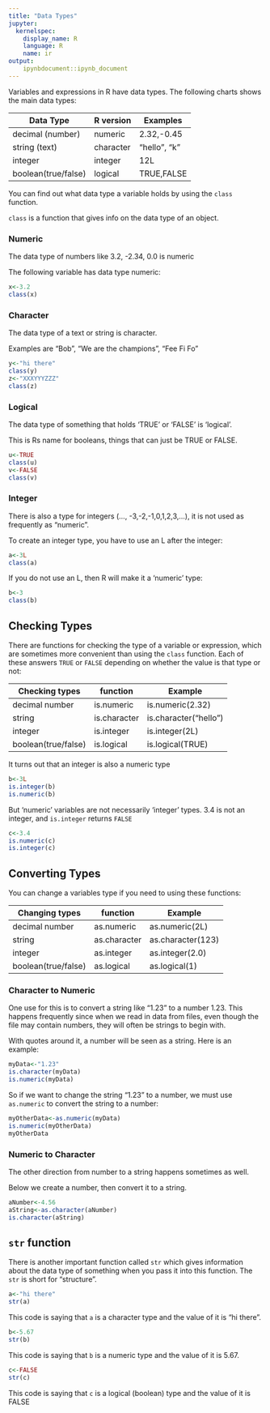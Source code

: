 ```yaml
---
title: "Data Types"
jupyter:
  kernelspec:
    display_name: R
    language: R
    name: ir
output:
    ipynbdocument::ipynb_document
---
```


Variables and expressions in R have data types. The following charts shows the main data types:

|  Data Type	     |  R version     | Examples    |
|--------------------|------------------|------------|
|  decimal (number)  |   numeric      |  2.32,-0.45  | 
|  string (text)     |   character    | "hello", "k" |
|  integer             |   integer      |  12L        |
|  boolean(true/false) |   logical      |  TRUE,FALSE   |

You can find out what data type a variable holds by using the `class` function.   

`class` is a function that gives info on the data type of an object.

### Numeric 

The data type of numbers like 3.2, -2.34, 0.0 is numeric

The following variable has data type numeric:  

```r
x<-3.2
class(x)
```

### Character

The data type of a text or string is character.    

Examples are "Bob", "We are the champions", "Fee Fi Fo" 

```r
y<-"hi there"
class(y)
z<-"XXXYYYZZZ"
class(z)
```

### Logical 

The data type of something that holds 'TRUE' or 'FALSE' is 'logical'.   

This is Rs name for booleans, things that can just be TRUE or FALSE.  


```r
u<-TRUE
class(u)
v<-FALSE
class(v)
```

### Integer 

There is also a type for integers (..., -3,-2,-1,0,1,2,3,...), it is not used as frequently as "numeric".   

To create an integer type, you have to use an L after the integer:   

```r
a<-3L
class(a)
```

If you do not use an L, then R will make it a 'numeric' type:
```r
b<-3
class(b)
```

## Checking Types

There are functions for checking the type of a variable or expression, which are sometimes more convenient than using the `class` function. Each of these answers `TRUE` or `FALSE` depending on whether the value is that type or not:

|  Checking types    |  function     | Example    |
|--------------------|------------------|------------|
|  decimal number      |   is.numeric   |  is.numeric(2.32)  | 
|  string              |   is.character | is.character("hello")  |
|  integer             |   is.integer      |  is.integer(2L)        |
|  boolean(true/false) |   is.logical      |  is.logical(TRUE)      |


It turns out that an integer is also a numeric type
```r
b<-3L
is.integer(b)
is.numeric(b)
```

But 'numeric' variables are not necessarily 'integer' types. 3.4 is not an integer, and `is.integer` returns `FALSE`
```r
c<-3.4
is.numeric(c)
is.integer(c)
```

## Converting Types

You can change a variables type if you need to using these functions:

|  Changing types    |  function     | Example    |
|--------------------|------------------|------------|
|  decimal number      |   as.numeric   |  as.numeric(2L)  | 
|  string              |   as.character | as.character(123)  |
|  integer             |   as.integer      |  as.integer(2.0)    |
|  boolean(true/false) |   as.logical      |  as.logical(1)      |

### Character to Numeric

One use for this is to convert a string like "1.23" to a number 1.23. This happens frequently since when we read in data from files, even though the file may contain numbers, they will often be strings to begin with.

With quotes around it, a number will be seen as a string. Here is an example:

```r
myData<-"1.23"
is.character(myData)
is.numeric(myData)
```

So if we want to change the string "1.23" to a number, we must use `as.numeric` to convert the string to a number:

```r
myOtherData<-as.numeric(myData)
is.numeric(myOtherData)
myOtherData
```

### Numeric to Character

The other direction from number to a string happens sometimes as well. 

Below we create a number, then convert it to a string.

```r
aNumber<-4.56
aString<-as.character(aNumber)
is.character(aString)
```

## `str` function

There is another important function called `str` which gives information about the data type of something when you pass it into this function. The `str` is short for "structure".

```r
a<-"hi there"
str(a)
```

This code is saying that `a` is a character type and the value of it is "hi there".

```r
b<-5.67
str(b)
```

This code is saying that `b` is a numeric type and the value of it is 5.67.

```r
c<-FALSE
str(c)
```

This code is saying that `c` is a logical (boolean) type and the value of it is FALSE 
